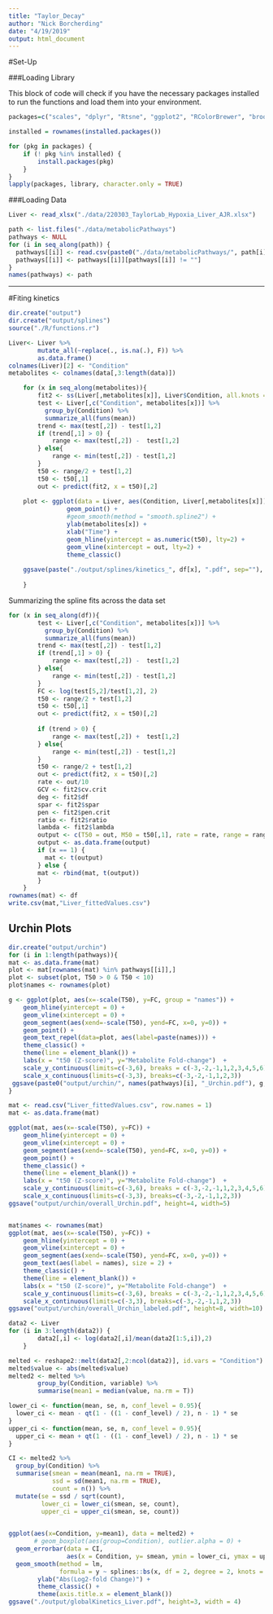 ```yaml
---
title: "Taylor_Decay"
author: "Nick Borcherding"
date: "4/19/2019"
output: html_document
---
```


#Set-Up

###Loading Library

This block of code will check if you have the necessary packages installed to run the functions and load them into your environment.
```r
packages=c("scales", "dplyr", "Rtsne", "ggplot2", "RColorBrewer", "broom", "tidyr", "corrr", "tidygraph", "limma", "ggrepel", "reshape2", "ggraph", "readxl")

installed = rownames(installed.packages())

for (pkg in packages) {
    if (! pkg %in% installed) {
        install.packages(pkg)
    }
}
lapply(packages, library, character.only = TRUE)
```


###Loading Data
```r
Liver <- read_xlsx("./data/220303_TaylorLab_Hypoxia_Liver_AJR.xlsx")

path <- list.files("./data/metabolicPathways")
pathways <- NULL
for (i in seq_along(path)) {
  pathways[[i]] <- read.csv(paste0("./data/metabolicPathways/", path[i]))[,1]
  pathways[[i]] <- pathways[[i]][pathways[[i]] != ""]
}
names(pathways) <- path
```


***
#Fiting kinetics


```r
dir.create("output")
dir.create("output/splines")
source("./R/functions.r")

Liver<- Liver %>%
        mutate_all(~replace(., is.na(.), F)) %>%
        as.data.frame()
colnames(Liver)[2] <- "Condition"
metabolites <- colnames(data[,3:length(data)])

    for (x in seq_along(metabolites)){
        fit2 <- ss(Liver[,metabolites[x]], Liver$Condition, all.knots = TRUE)
        test <- Liver[,c("Condition", metabolites[x])] %>%
          group_by(Condition) %>%
          summarize_all(funs(mean))
        trend <- max(test[,2]) - test[1,2]
        if (trend[,1] > 0) {
            range <- max(test[,2]) -  test[1,2]
        } else{
            range <- min(test[,2]) - test[1,2] 
        }
        t50 <- range/2 + test[1,2]
        t50 <- t50[,1]
        out <- predict(fit2, x = t50)[,2]
        
    plot <- ggplot(data = Liver, aes(Condition, Liver[,metabolites[x]])) + 
                geom_point() +
                #geom_smooth(method = "smooth.spline2") + 
                ylab(metabolites[x]) + 
                xlab("Time") + 
                geom_hline(yintercept = as.numeric(t50), lty=2) + 
                geom_vline(xintercept = out, lty=2) + 
                theme_classic()
    
    ggsave(paste("./output/splines/kinetics_", df[x], ".pdf", sep=""), plot, height=3, width = 4)
    
    }

```



Summarizing the spline fits across the data set

```r
for (x in seq_along(df)){
        test <- Liver[,c("Condition", metabolites[x])] %>%
          group_by(Condition) %>%
          summarize_all(funs(mean))
        trend <- max(test[,2]) - test[1,2]
        if (trend[,1] > 0) {
            range <- max(test[,2]) -  test[1,2]
        } else{
            range <- min(test[,2]) - test[1,2] 
        }
        FC <- log(test[5,2]/test[1,2], 2)
        t50 <- range/2 + test[1,2]
        t50 <- t50[,1]
        out <- predict(fit2, x = t50)[,2]
        
        if (trend > 0) {
            range <- max(test[,2]) +  test[1,2]
        } else{
            range <- min(test[,2]) - test[1,2] 
        }
        t50 <- range/2 + test[1,2]
        out <- predict(fit2, x = t50)[,2]
        rate <- out/10
        GCV <- fit2$cv.crit
        deg <- fit2$df
        spar <- fit2$spar
        pen <- fit2$pen.crit
        ratio <- fit2$ratio
        lambda <- fit2$lambda
        output <- c(T50 = out, M50 = t50[,1], rate = rate, range = range[,1], FC = FC[,1], GCV = GCV, degF = deg, spar = spar, pen.crit = pen, ratio = ratio, lambda = lambda)
        output <- as.data.frame(output)
        if (x == 1) {
          mat <- t(output)
        } else {
        mat <- rbind(mat, t(output))
        }
    }
rownames(mat) <- df
write.csv(mat,"Liver_fittedValues.csv")
```


## Urchin Plots


```r
dir.create("output/urchin")
for (i in 1:length(pathways)){
mat <- as.data.frame(mat)
plot <- mat[rownames(mat) %in% pathways[[i]],]   
plot <- subset(plot, T50 > 0 & T50 < 10)
plot$names <- rownames(plot)

g <- ggplot(plot, aes(x=-scale(T50), y=FC, group = "names")) + 
    geom_hline(yintercept = 0) + 
    geom_vline(xintercept = 0) +
    geom_segment(aes(xend=-scale(T50), yend=FC, x=0, y=0)) + 
    geom_point() +
    geom_text_repel(data=plot, aes(label=paste(names))) + 
    theme_classic() + 
    theme(line = element_blank()) + 
    labs(x = "t50 (Z-score)", y="Metabolite Fold-change")  +
    scale_y_continuous(limits=c(-3,6), breaks = c(-3,-2,-1,1,2,3,4,5,6)) + 
    scale_x_continuous(limits=c(-3,3), breaks=c(-3,-2,-1,1,2,3))
 ggsave(paste0("output/urchin/", names(pathways)[i], "_Urchin.pdf"), g, height=4, width=5) 
}
```


```r
mat <- read.csv("Liver_fittedValues.csv", row.names = 1)
mat <- as.data.frame(mat)

ggplot(mat, aes(x=-scale(T50), y=FC)) + 
    geom_hline(yintercept = 0) + 
    geom_vline(xintercept = 0) +
    geom_segment(aes(xend=-scale(T50), yend=FC, x=0, y=0)) + 
    geom_point() +
    theme_classic() + 
    theme(line = element_blank()) + 
    labs(x = "t50 (Z-score)", y="Metabolite Fold-change")  +
    scale_y_continuous(limits=c(-3,6), breaks = c(-3,-2,-1,1,2,3,4,5,6)) + 
    scale_x_continuous(limits=c(-3,3), breaks=c(-3,-2,-1,1,2,3))
ggsave("output/urchin/overall_Urchin.pdf", height=4, width=5) 


mat$names <- rownames(mat)
ggplot(mat, aes(x=-scale(T50), y=FC)) + 
    geom_hline(yintercept = 0) + 
    geom_vline(xintercept = 0) +
    geom_segment(aes(xend=-scale(T50), yend=FC, x=0, y=0)) + 
    geom_text(aes(label = names), size = 2) + 
    theme_classic() + 
    theme(line = element_blank()) + 
    labs(x = "t50 (Z-score)", y="Metabolite Fold-change")  +
    scale_y_continuous(limits=c(-3,6), breaks = c(-3,-2,-1,1,2,3,4,5,6)) + 
    scale_x_continuous(limits=c(-3,3), breaks=c(-3,-2,-1,1,2,3))
ggsave("output/urchin/overall_Urchin_labeled.pdf", height=8, width=10) 
```



```r
data2 <- Liver
for (i in 3:length(data2)) {
        data2[,i] <- log(data2[,i]/mean(data2[1:5,i]),2)
    }

melted <- reshape2::melt(data2[,2:ncol(data2)], id.vars = "Condition")
melted$value <- abs(melted$value)
melted2 <- melted %>%
        group_by(Condition, variable) %>%
        summarise(mean1 = median(value, na.rm = T))

lower_ci <- function(mean, se, n, conf_level = 0.95){
  lower_ci <- mean - qt(1 - ((1 - conf_level) / 2), n - 1) * se
}
upper_ci <- function(mean, se, n, conf_level = 0.95){
  upper_ci <- mean + qt(1 - ((1 - conf_level) / 2), n - 1) * se
}

CI <- melted2 %>%
  group_by(Condition) %>%
  summarise(smean = mean(mean1, na.rm = TRUE),
            ssd = sd(mean1, na.rm = TRUE),
            count = n()) %>%
  mutate(se = ssd / sqrt(count),
         lower_ci = lower_ci(smean, se, count),
         upper_ci = upper_ci(smean, se, count))

    
ggplot(aes(x=Condition, y=mean1), data = melted2) + 
       # geom_boxplot(aes(group=Condition), outlier.alpha = 0) + 
  geom_errorbar(data = CI, 
                aes(x = Condition, y= smean, ymin = lower_ci, ymax = upper_ci)) + 
  geom_smooth(method = lm, 
              formula = y ~ splines::bs(x, df = 2, degree = 2, knots = 10), color = "red") + 
        ylab("Abs(Log2-fold Change)") + 
        theme_classic() + 
        theme(axis.title.x = element_blank()) 
ggsave("./output/globalKinetics_Liver.pdf", height=3, width = 4)
```




